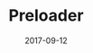 ---
title: "Preloader"
date: "2017-09-12"
description: "Preloader library"
repo: "https://github.com/jagmitg/Preloader"
tags: [JavaScript, HTML]
draft: false
---